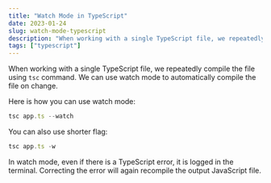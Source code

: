 ```yaml
---
title: "Watch Mode in TypeScript"
date: 2023-01-24
slug: watch-mode-typescript
description: "When working with a single TypeScript file, we repeatedly compile the file using `tsc` command. We can use watch mode to automatically compile the file on change."
tags: ["typescript"]
---
```


When working with a single TypeScript file, we repeatedly compile the file using `tsc` command. We can use watch mode to automatically compile the file on change.

Here is how you can use watch mode:

```typescript
tsc app.ts --watch
```

You can also use shorter flag:

```typescript
tsc app.ts -w
```

In watch mode, even if there is a TypeScript error, it is logged in the terminal. Correcting the error will again recompile the output JavaScript file.
